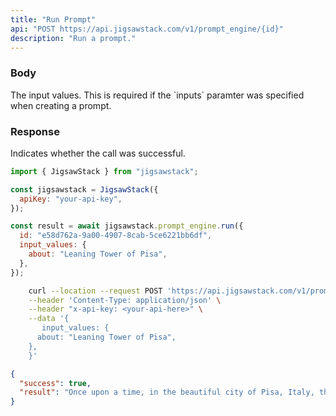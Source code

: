 ```yaml
---
title: "Run Prompt"
api: "POST https://api.jigsawstack.com/v1/prompt_engine/{id}"
description: "Run a prompt."
---
```


<Snippet file="header.mdx" />

### Body

<ParamField body="input_values" type="object">
  The input values. This is required if the `inputs` paramter was specified when
  creating a prompt.
</ParamField>

### Response

<ResponseField name="success" type="boolean">
  Indicates whether the call was successful.
</ResponseField>

<RequestExample>

```javascript Node.js
import { JigsawStack } from "jigsawstack";

const jigsawstack = JigsawStack({
  apiKey: "your-api-key",
});

const result = await jigsawstack.prompt_engine.run({
  id: "e58d762a-9a00-4907-8cab-5ce6221bb6df",
  input_values: {
    about: "Leaning Tower of Pisa",
  },
});
```

```bash cURL
    curl --location --request POST 'https://api.jigsawstack.com/v1/prompt_engine/{id}' \
    --header 'Content-Type: application/json' \
    --header "x-api-key: <your-api-here>" \
    --data '{
       input_values: {
      about: "Leaning Tower of Pisa",
    },
    }'
```

</RequestExample>

<ResponseExample>

```json Response
{
  "success": true,
  "result": "Once upon a time, in the beautiful city of Pisa, Italy, there stood a magnificent tower that would become known as the Leaning Tower of Pisa. The tower was originally built as a bell tower for the nearby cathedral, and construction began in 1173.\n\nHowever, as the tower began to rise higher and higher, it became clear that there was a problem - the tower was leaning to one side. The soft ground beneath the tower was unable to support its weight, causing it to tilt at an angle. Despite efforts to correct the lean during construction, the tower continued to lean as it was completed in 1372.\n\nOver the centuries, the Leaning Tower of Pisa became a famous landmark and a symbol of Italy. Tourists from all over the world flocked to Pisa to see the tower and take pictures of themselves pretending to hold it up or push it over.\n\nDespite its precarious lean, the tower has managed to stand for over 800 years, thanks to various engineering efforts to stabilize it. In the 20th century, further measures were taken to prevent the tower from toppling over, including removing soil from underneath the tower and installing counterweights.\n\nToday, the Leaning Tower of Pisa remains one of the most iconic and beloved landmarks in Italy, attracting millions of visitors each year who marvel at its unique tilt and the incredible feat of engineering that has kept it standing for so long. It serves as a reminder that even the most flawed and imperfect structures can still be beautiful and enduring."
}
```

</ResponseExample>

